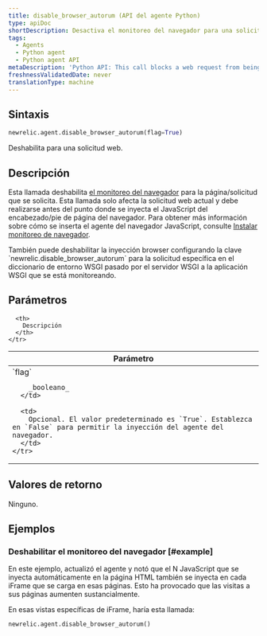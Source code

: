 ```yaml
---
title: disable_browser_autorum (API del agente Python)
type: apiDoc
shortDescription: Desactiva el monitoreo del navegador para una solicitud web.
tags:
  - Agents
  - Python agent
  - Python agent API
metaDescription: 'Python API: This call blocks a web request from being able to be instrumented by the browser agent.'
freshnessValidatedDate: never
translationType: machine
---
```


## Sintaxis

```py
newrelic.agent.disable_browser_autorum(flag=True)
```

Deshabilita <InlinePopover type="browser"/>para una solicitud web.

## Descripción

Esta llamada deshabilita [el monitoreo del navegador](/docs/browser/new-relic-browser/getting-started/introduction-new-relic-browser) para la página/solicitud que se solicita. Esta llamada solo afecta la solicitud web actual y debe realizarse antes del punto donde se inyecta el JavaScript del encabezado/pie de página del navegador. Para obtener más información sobre cómo se inserta el agente del navegador JavaScript, consulte [Instalar monitoreo de navegador](/docs/browser/new-relic-browser/installation-configuration/add-apps-new-relic-browser).

<Callout variant="tip">
  También puede deshabilitar la inyección browser configurando la clave `newrelic.disable_browser_autorum` para la solicitud específica en el diccionario de entorno WSGI pasado por el servidor WSGI a la aplicación WSGI que se está monitoreando.
</Callout>

## Parámetros

<table>
  <thead>
    <tr>
      <th width="25%">
        Parámetro
      </th>

      <th>
        Descripción
      </th>
    </tr>
  </thead>

  <tbody>
    <tr>
      <td>
        `flag`

        _booleano_
      </td>

      <td>
        Opcional. El valor predeterminado es `True`. Establezca en `False` para permitir la inyección del agente del navegador.
      </td>
    </tr>
  </tbody>
</table>

## Valores de retorno

Ninguno.

## Ejemplos

### Deshabilitar el monitoreo del navegador [#example]

En este ejemplo, actualizó el agente y notó que el N JavaScript que se inyecta automáticamente en la página HTML también se inyecta en cada iFrame que se carga en esas páginas. Esto ha provocado que las visitas a sus páginas aumenten sustancialmente.

En esas vistas específicas de iFrame, haría esta llamada:

```py
newrelic.agent.disable_browser_autorum()
```